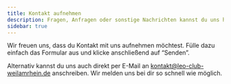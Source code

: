 ```yaml
---
title: Kontakt aufnehmen
description: Fragen, Anfragen oder sonstige Nachrichten kannst du uns hier gerne direkt zusenden. Wir freuen uns über jede Nachricht.
sidebar: true
---
```



Wir freuen uns, dass du Kontakt mit uns aufnehmen möchtest. Fülle dazu einfach das Formular aus und klicke anschließend auf “Senden”.

Alternativ kannst du uns auch direkt per E-Mail an [kontakt@leo-club-weilamrhein.de](mailto://kontakt@leo-club-weilamrhein.de) anschreiben. Wir melden uns bei dir so schnell wie möglich.

<ContactForm />

